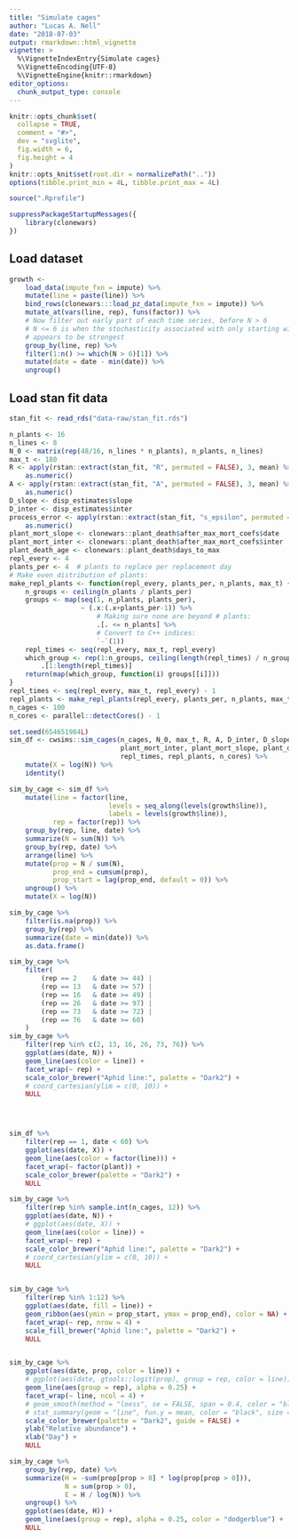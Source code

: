 ```yaml
---
title: "Simulate cages"
author: "Lucas A. Nell"
date: "2018-07-03"
output: rmarkdown::html_vignette
vignette: >
  %\VignetteIndexEntry{Simulate cages}
  %\VignetteEncoding{UTF-8}
  %\VignetteEngine{knitr::rmarkdown}
editor_options: 
  chunk_output_type: console
---
```


```r
knitr::opts_chunk$set(
  collapse = TRUE,
  comment = "#>",
  dev = "svglite", 
  fig.width = 6,
  fig.height = 4
)
knitr::opts_knit$set(root.dir = normalizePath(".."))
options(tibble.print_min = 4L, tibble.print_max = 4L)
```
```r
source(".Rprofile")
```

```r
suppressPackageStartupMessages({
    library(clonewars)
})
```


## Load dataset

```r
growth <- 
    load_data(impute_fxn = impute) %>%
    mutate(line = paste(line)) %>% 
    bind_rows(clonewars:::load_pz_data(impute_fxn = impute)) %>% 
    mutate_at(vars(line, rep), funs(factor)) %>% 
    # Now filter out early part of each time series, before N > 6
    # N <= 6 is when the stochasticity associated with only starting with 2 adults
    # appears to be strongest
    group_by(line, rep) %>% 
    filter(1:n() >= which(N > 6)[1]) %>%
    mutate(date = date - min(date)) %>%
    ungroup()
```


## Load stan fit data

```r
stan_fit <- read_rds("data-raw/stan_fit.rds")
```



```r
n_plants <- 16
n_lines <- 8
N_0 <- matrix(rep(48/16, n_lines * n_plants), n_plants, n_lines)
max_t <- 180
R <- apply(rstan::extract(stan_fit, "R", permuted = FALSE), 3, mean) %>%
    as.numeric()
A <- apply(rstan::extract(stan_fit, "A", permuted = FALSE), 3, mean) %>%
    as.numeric()
D_slope <- disp_estimates$slope
D_inter <- disp_estimates$inter
process_error <- apply(rstan::extract(stan_fit, "s_epsilon", permuted = FALSE), 3, mean) %>%
    as.numeric()
plant_mort_slope <- clonewars::plant_death$after_max_mort_coefs$date
plant_mort_inter <- clonewars::plant_death$after_max_mort_coefs$inter
plant_death_age <- clonewars::plant_death$days_to_max
repl_every <- 4
plants_per <- 4  # plants to replace per replacement day
# Make even distribution of plants:
make_repl_plants <- function(repl_every, plants_per, n_plants, max_t) {
    n_groups <- ceiling(n_plants / plants_per)
    groups <- map(seq(1, n_plants, plants_per),
                  ~ (.x:(.x+plants_per-1)) %>% 
                      # Making sure none are beyond # plants:
                      .[. <= n_plants] %>% 
                      # Convert to C++ indices:
                      `-`(1))
    repl_times <- seq(repl_every, max_t, repl_every)
    which_group <- rep(1:n_groups, ceiling(length(repl_times) / n_groups)) %>% 
        .[1:length(repl_times)]
    return(map(which_group, function(i) groups[[i]]))
}
repl_times <- seq(repl_every, max_t, repl_every) - 1
repl_plants <- make_repl_plants(repl_every, plants_per, n_plants, max_t)
n_cages <- 100
n_cores <- parallel::detectCores() - 1
```


```r
set.seed(654651984L)
sim_df <- cwsims::sim_cages(n_cages, N_0, max_t, R, A, D_inter, D_slope, process_error,
                            plant_mort_inter, plant_mort_slope, plant_death_age,
                            repl_times, repl_plants, n_cores) %>% 
    mutate(X = log(N)) %>%
    identity()

sim_by_cage <- sim_df %>%
    mutate(line = factor(line,
                         levels = seq_along(levels(growth$line)),
                         labels = levels(growth$line)),
           rep = factor(rep)) %>% 
    group_by(rep, line, date) %>% 
    summarize(N = sum(N)) %>% 
    group_by(rep, date) %>% 
    arrange(line) %>% 
    mutate(prop = N / sum(N),
           prop_end = cumsum(prop),
           prop_start = lag(prop_end, default = 0)) %>%
    ungroup() %>% 
    mutate(X = log(N))
```


```r


sim_by_cage %>% 
    filter(is.na(prop)) %>% 
    group_by(rep) %>% 
    summarize(date = min(date)) %>% 
    as.data.frame()

sim_by_cage %>%
    filter(
        (rep == 2    & date >= 44) |
        (rep == 13   & date >= 57) |
        (rep == 16   & date >= 49) |
        (rep == 26   & date >= 97) |
        (rep == 73   & date >= 72) |
        (rep == 76   & date >= 60)
    )
sim_by_cage %>% 
    filter(rep %in% c(2, 13, 16, 26, 73, 76)) %>% 
    ggplot(aes(date, N)) +
    geom_line(aes(color = line)) +
    facet_wrap(~ rep) +
    scale_color_brewer("Aphid line:", palette = "Dark2") +
    # coord_cartesian(ylim = c(0, 10)) +
    NULL




sim_df %>% 
    filter(rep == 1, date < 60) %>% 
    ggplot(aes(date, X)) +
    geom_line(aes(color = factor(line))) +
    facet_wrap(~ factor(plant)) +
    scale_color_brewer(palette = "Dark2") +
    NULL

sim_by_cage %>% 
    filter(rep %in% sample.int(n_cages, 12)) %>% 
    ggplot(aes(date, N)) +
    # ggplot(aes(date, X)) +
    geom_line(aes(color = line)) +
    facet_wrap(~ rep) +
    scale_color_brewer("Aphid line:", palette = "Dark2") +
    # coord_cartesian(ylim = c(0, 10)) +
    NULL


sim_by_cage %>% 
    filter(rep %in% 1:12) %>% 
    ggplot(aes(date, fill = line)) +
    geom_ribbon(aes(ymin = prop_start, ymax = prop_end), color = NA) +
    facet_wrap(~ rep, nrow = 4) +
    scale_fill_brewer("Aphid line:", palette = "Dark2") +
    NULL


sim_by_cage %>% 
    ggplot(aes(date, prop, color = line)) +
    # ggplot(aes(date, gtools::logit(prop), group = rep, color = line)) +
    geom_line(aes(group = rep), alpha = 0.25) +
    facet_wrap(~ line, ncol = 4) +
    # geom_smooth(method = "loess", se = FALSE, span = 0.4, color = "black", linetype = 2) +
    # stat_summary(geom = "line", fun.y = mean, color = "black", size = 0.5) +
    scale_color_brewer(palette = "Dark2", guide = FALSE) +
    ylab("Relative abundance") +
    xlab("Day") +
    NULL

sim_by_cage %>%
    group_by(rep, date) %>% 
    summarize(H = -sum(prop[prop > 0] * log(prop[prop > 0])),
              N = sum(prop > 0),
              E = H / log(N)) %>% 
    ungroup() %>% 
    ggplot(aes(date, H)) +
    geom_line(aes(group = rep), alpha = 0.25, color = "dodgerblue") +
    NULL




```

